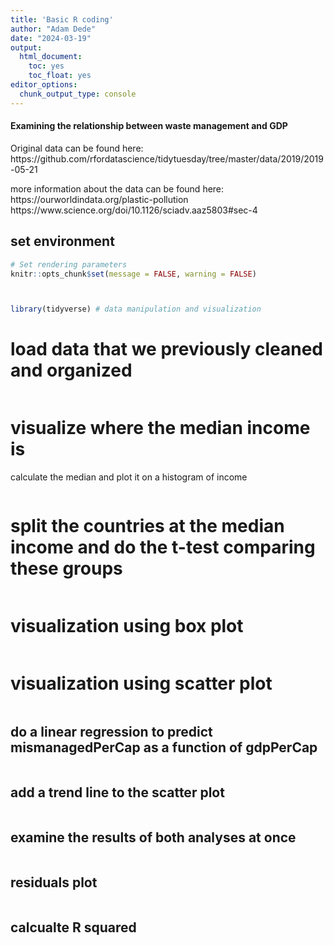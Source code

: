 ```yaml
---
title: 'Basic R coding'
author: "Adam Dede"
date: "2024-03-19"
output:
  html_document:
    toc: yes
    toc_float: yes
editor_options:
  chunk_output_type: console
---
```


#### Examining the relationship between waste management and GDP

Original data can be found here: 
https://github.com/rfordatascience/tidytuesday/tree/master/data/2019/2019-05-21

more information about the data can be found here: 
https://ourworldindata.org/plastic-pollution
https://www.science.org/doi/10.1126/sciadv.aaz5803#sec-4


## set environment

```r

# Set rendering parameters
knitr::opts_chunk$set(message = FALSE, warning = FALSE)



library(tidyverse) # data manipulation and visualization

```

# load data that we previously cleaned and organized
```r




```

# visualize where the median income is

calculate the median and plot it on a histogram of income

```r



```

# split the countries at the median income and do the t-test comparing these groups

```r

```

# visualization using box plot

```r



```

# visualization using scatter plot

```r



```

## do a linear regression to predict mismanagedPerCap as a function of gdpPerCap

```r


```

## add a trend line to the scatter plot
```r

 



```

## examine the results of both analyses at once

```r



```

## residuals plot

```r



```

## calcualte R squared

```r




```

